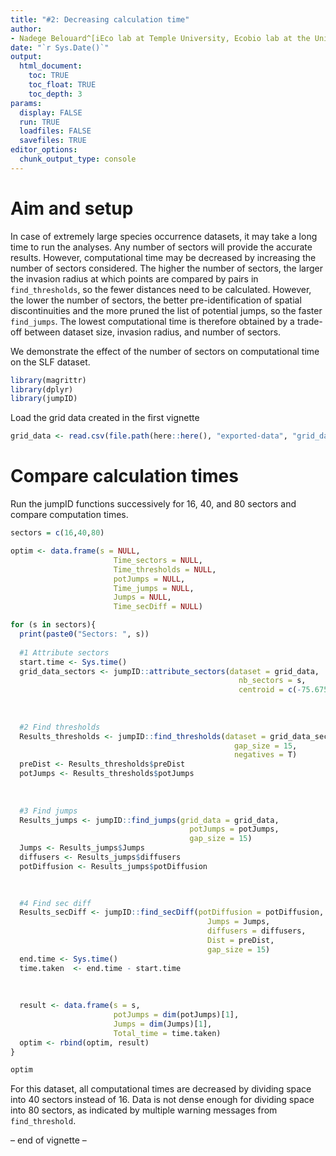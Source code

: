 ```yaml
---
title: "#2: Decreasing calculation time"
author: 
- Nadege Belouard^[iEco lab at Temple University, Ecobio lab at the University of Rennes, nadege.belouard@gmail.com]
date: "`r Sys.Date()`"
output:
  html_document:
    toc: TRUE
    toc_float: TRUE
    toc_depth: 3
params:
  display: FALSE
  run: TRUE
  loadfiles: FALSE
  savefiles: TRUE
editor_options: 
  chunk_output_type: console
---
```


# Aim and setup

In case of extremely large species occurrence datasets, it may take a long time to run the analyses. Any number of sectors will provide the accurate results. However, computational time may be decreased by increasing the number of sectors considered. The higher the number of sectors, the larger the invasion radius at which points are compared by pairs in `find_thresholds`, so the fewer distances need to be calculated. However, the lower the number of sectors, the better pre-identification of spatial discontinuities and the more pruned the list of potential jumps, so the faster `find_jumps`. The lowest computational time is therefore obtained by a trade-off between dataset size, invasion radius, and number of sectors.  
  
We demonstrate the effect of the number of sectors on computational time on the SLF dataset.  

```r
library(magrittr)  
library(dplyr)
library(jumpID)
```

Load the grid data created in the first vignette  
```r

grid_data <- read.csv(file.path(here::here(), "exported-data", "grid_data.csv"))  
``` 


# Compare calculation times 
Run the jumpID functions successively for 16, 40, and 80 sectors and compare computation times.  
```r
sectors = c(16,40,80)

optim <- data.frame(s = NULL, 
                       Time_sectors = NULL,
                       Time_thresholds = NULL,
                       potJumps = NULL, 
                       Time_jumps = NULL,
                       Jumps = NULL, 
                       Time_secDiff = NULL)

for (s in sectors){
  print(paste0("Sectors: ", s))
  
  #1 Attribute sectors
  start.time <- Sys.time()
  grid_data_sectors <- jumpID::attribute_sectors(dataset = grid_data, 
                                                   nb_sectors = s, 
                                                   centroid = c(-75.675340, 40.415240))
  
  
  
  #2 Find thresholds
  Results_thresholds <- jumpID::find_thresholds(dataset = grid_data_sectors, 
                                                  gap_size = 15, 
                                                  negatives = T)
  preDist <- Results_thresholds$preDist 
  potJumps <- Results_thresholds$potJumps 
  
  
  
  #3 Find jumps
  Results_jumps <- jumpID::find_jumps(grid_data = grid_data, 
                                        potJumps = potJumps,
                                        gap_size = 15)
  Jumps <- Results_jumps$Jumps 
  diffusers <- Results_jumps$diffusers 
  potDiffusion <- Results_jumps$potDiffusion 

  
  
  #4 Find sec diff
  Results_secDiff <- jumpID::find_secDiff(potDiffusion = potDiffusion,
                                            Jumps = Jumps,
                                            diffusers = diffusers,
                                            Dist = preDist,
                                            gap_size = 15)
  end.time <- Sys.time()
  time.taken  <- end.time - start.time
  
  
  
  result <- data.frame(s = s, 
                       potJumps = dim(potJumps)[1], 
                       Jumps = dim(Jumps)[1], 
                       Total_time = time.taken)
  optim <- rbind(optim, result)
}

optim
```

For this dataset, all computational times are decreased by dividing space into 40 sectors instead of 16. Data is not dense enough for dividing space into 80 sectors, as indicated by multiple warning messages from `find_threshold`.  
  
-- end of vignette --
